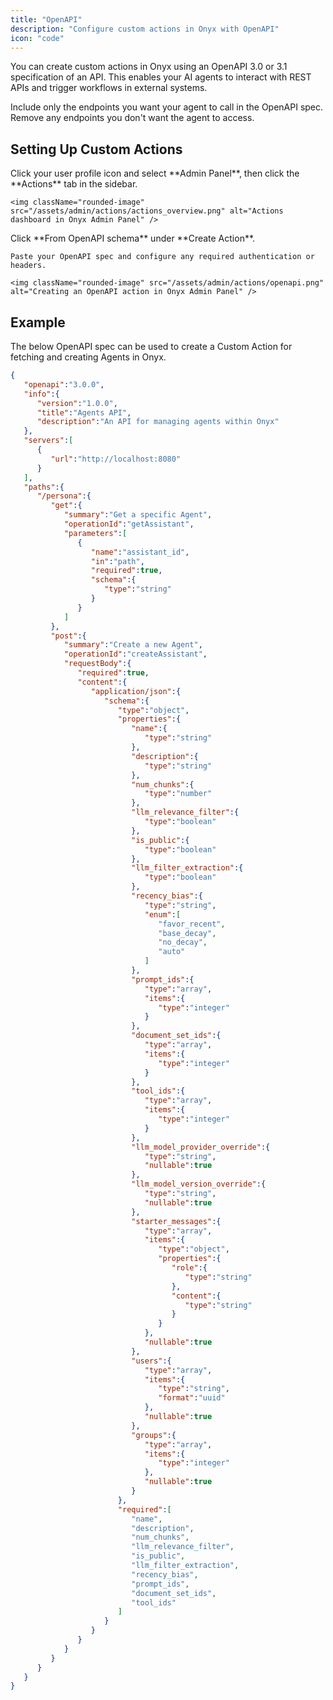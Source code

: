 ```yaml
---
title: "OpenAPI"
description: "Configure custom actions in Onyx with OpenAPI"
icon: "code"
---
```


You can create custom actions in Onyx using an OpenAPI 3.0 or 3.1 specification of an API.
This enables your AI agents to interact with REST APIs and trigger workflows in external systems.

<Tip>
  Include only the endpoints you want your agent to call in the OpenAPI spec. Remove any endpoints you don't want the agent to access.
</Tip>

## Setting Up Custom Actions

<Steps>
  <Step title="Navigate to the Actions Dashboard">
    Click your user profile icon and select **Admin Panel**, then click the **Actions** tab in the sidebar.

    <img className="rounded-image" src="/assets/admin/actions/actions_overview.png" alt="Actions dashboard in Onyx Admin Panel" />
  </Step>

  <Step title="Create an OpenAPI Action">
    Click **From OpenAPI schema** under **Create Action**.
    
    Paste your OpenAPI spec and configure any required authentication or headers.

    <img className="rounded-image" src="/assets/admin/actions/openapi.png" alt="Creating an OpenAPI action in Onyx Admin Panel" />
  </Step>
</Steps>

## Example

The below OpenAPI spec can be used to create a Custom Action for fetching and creating Agents in Onyx.

```json OpenAPI expandable
{
   "openapi":"3.0.0",
   "info":{
      "version":"1.0.0",
      "title":"Agents API",
      "description":"An API for managing agents within Onyx"
   },
   "servers":[
      {
         "url":"http://localhost:8080"
      }
   ],
   "paths":{
      "/persona":{
         "get":{
            "summary":"Get a specific Agent",
            "operationId":"getAssistant",
            "parameters":[
               {
                  "name":"assistant_id",
                  "in":"path",
                  "required":true,
                  "schema":{
                     "type":"string"
                  }
               }
            ]
         },
         "post":{
            "summary":"Create a new Agent",
            "operationId":"createAssistant",
            "requestBody":{
               "required":true,
               "content":{
                  "application/json":{
                     "schema":{
                        "type":"object",
                        "properties":{
                           "name":{
                              "type":"string"
                           },
                           "description":{
                              "type":"string"
                           },
                           "num_chunks":{
                              "type":"number"
                           },
                           "llm_relevance_filter":{
                              "type":"boolean"
                           },
                           "is_public":{
                              "type":"boolean"
                           },
                           "llm_filter_extraction":{
                              "type":"boolean"
                           },
                           "recency_bias":{
                              "type":"string",
                              "enum":[
                                 "favor_recent",
                                 "base_decay",
                                 "no_decay",
                                 "auto"
                              ]
                           },
                           "prompt_ids":{
                              "type":"array",
                              "items":{
                                 "type":"integer"
                              }
                           },
                           "document_set_ids":{
                              "type":"array",
                              "items":{
                                 "type":"integer"
                              }
                           },
                           "tool_ids":{
                              "type":"array",
                              "items":{
                                 "type":"integer"
                              }
                           },
                           "llm_model_provider_override":{
                              "type":"string",
                              "nullable":true
                           },
                           "llm_model_version_override":{
                              "type":"string",
                              "nullable":true
                           },
                           "starter_messages":{
                              "type":"array",
                              "items":{
                                 "type":"object",
                                 "properties":{
                                    "role":{
                                       "type":"string"
                                    },
                                    "content":{
                                       "type":"string"
                                    }
                                 }
                              },
                              "nullable":true
                           },
                           "users":{
                              "type":"array",
                              "items":{
                                 "type":"string",
                                 "format":"uuid"
                              },
                              "nullable":true
                           },
                           "groups":{
                              "type":"array",
                              "items":{
                                 "type":"integer"
                              },
                              "nullable":true
                           }
                        },
                        "required":[
                           "name",
                           "description",
                           "num_chunks",
                           "llm_relevance_filter",
                           "is_public",
                           "llm_filter_extraction",
                           "recency_bias",
                           "prompt_ids",
                           "document_set_ids",
                           "tool_ids"
                        ]
                     }
                  }
               }
            }
         }
      }
   }
}
```
